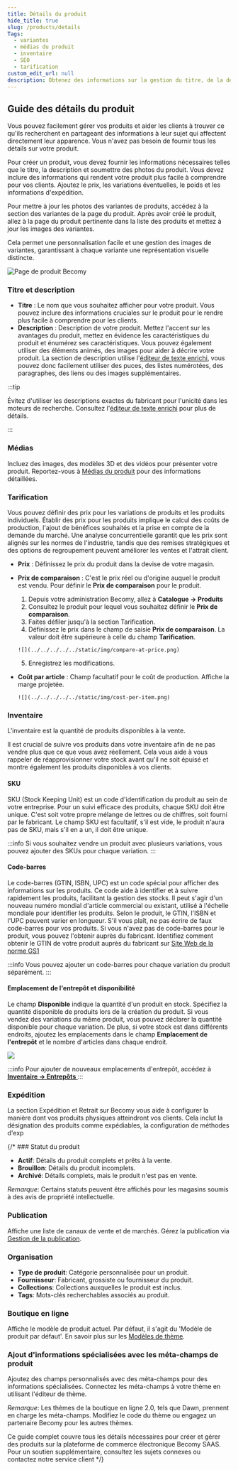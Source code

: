 ```yaml
---
title: Détails du produit
hide_title: true
slug: /products/details
Tags:
  - variantes
  - médias du produit
  - inventaire
  - SEO
  - tarification
custom_edit_url: null
description: Obtenez des informations sur la gestion du titre, de la description, des médias du produit et des variantes sur notre page de détails du produit pour une vue d'ensemble complète.
---
```


<head>
<meta property="twitter:description" content="Obtenez des informations sur la gestion du titre, de la description, des médias du produit et des variantes sur notre page de détails du produit pour une vue d'ensemble complète"/>
<meta property="twitter:title" content="Product details | Becomy"/>
<meta property="og:url" content="https://docs-becomy.surge.sh/products/details/"/>
<link rel="canonical" href="https://docs-becomy.surge.sh/products"/>
<link rel="alternate" href="https://docs-becomy.surge.sh/products/fr" hreflang="fr"/>
</head>

## Guide des détails du produit

Vous pouvez facilement gérer vos produits et aider les clients à trouver ce qu'ils recherchent en partageant des informations à leur sujet qui affectent directement leur apparence. Vous n'avez pas besoin de fournir tous les détails sur votre produit.

Pour créer un produit, vous devez fournir les informations nécessaires telles que le titre, la description et soumettre des photos du produit. Vous devez inclure des informations qui rendent votre produit plus facile à comprendre pour vos clients. Ajoutez le prix, les variations éventuelles, le poids et les informations d'expédition.

Pour mettre à jour les photos des variantes de produits, accédez à la section des variantes de la page du produit. Après avoir créé le produit, allez à la page du produit pertinente dans la liste des produits et mettez à jour les images des variantes.

Cela permet une personnalisation facile et une gestion des images de variantes, garantissant à chaque variante une représentation visuelle distincte.

![Page de produit Becomy](../../../../../static/img/becomy-product-dashboard.png)

### Titre et description

- **Titre** : Le nom que vous souhaitez afficher pour votre produit. Vous pouvez inclure des informations cruciales sur le produit pour le rendre plus facile à comprendre pour les clients.
- **Description** : Description de votre produit. Mettez l'accent sur les avantages du produit, mettez en évidence les caractéristiques du produit et énumérez ses caractéristiques. Vous pouvez également utiliser des éléments animés, des images pour aider à décrire votre produit. La section de description utilise l'[éditeur de texte enrichi](#), vous pouvez donc facilement utiliser des puces, des listes numérotées, des paragraphes, des liens ou des images supplémentaires.

:::tip

Évitez d'utiliser les descriptions exactes du fabricant pour l'unicité dans les moteurs de recherche. Consultez l'[éditeur de texte enrichi](#) pour plus de détails.

:::

### Médias

Incluez des images, des modèles 3D et des vidéos pour présenter votre produit. Reportez-vous à [Médias du produit](#) pour des informations détaillées.

### Tarification

Vous pouvez définir des prix pour les variations de produits et les produits individuels. Établir des prix pour les produits implique le calcul des coûts de production, l'ajout de bénéfices souhaités et la prise en compte de la demande du marché. Une analyse concurrentielle garantit que les prix sont alignés sur les normes de l'industrie, tandis que des remises stratégiques et des options de regroupement peuvent améliorer les ventes et l'attrait client.

- **Prix** : Définissez le prix du produit dans la devise de votre magasin.
- **Prix de comparaison** : C'est le prix réel ou d'origine auquel le produit est vendu. Pour définir le **Prix de comparaison** pour le produit.
    1. Depuis votre administration Becomy, allez à **Catalogue -> Produits**
    2. Consultez le produit pour lequel vous souhaitez définir le **Prix de comparaison**.
    3. Faites défiler jusqu'à la section Tarification.
    4. Définissez le prix dans le champ de saisie **Prix de comparaison**. La valeur doit être supérieure à celle du champ **Tarification**.
      
      ![](../../../../../static/img/compare-at-price.png)
    
    5. Enregistrez les modifications.
- **Coût par article** : Champ facultatif pour le coût de production. Affiche la marge projetée.

      ![](../../../../../static/img/cost-per-item.png)

### Inventaire

L'inventaire est la quantité de produits disponibles à la vente.

Il est crucial de suivre vos produits dans votre inventaire afin de ne pas vendre plus que ce que vous avez réellement. Cela vous aide à vous rappeler de réapprovisionner votre stock avant qu'il ne soit épuisé et montre également les produits disponibles à vos clients.

#### SKU

SKU (Stock Keeping Unit) est un code d'identification du produit au sein de votre entreprise. Pour un suivi efficace des produits, chaque SKU doit être unique. C'est soit votre propre mélange de lettres ou de chiffres, soit fourni par le fabricant. Le champ SKU est facultatif, s'il est vide, le produit n'aura pas de SKU, mais s'il en a un, il doit être unique.

:::info
Si vous souhaitez vendre un produit avec plusieurs variations, vous pouvez ajouter des SKUs pour chaque variation.
:::

#### Code-barres

Le code-barres (GTIN, ISBN, UPC) est un code spécial pour afficher des informations sur les produits. Ce code aide à identifier et à suivre rapidement les produits, facilitant la gestion des stocks. Il peut s'agir d'un nouveau numéro mondial d'article commercial ou existant, utilisé à l'échelle mondiale pour identifier les produits. Selon le produit, le GTIN, l'ISBN et l'UPC peuvent varier en longueur. S'il vous plaît, ne pas écrire de faux code-barres pour vos produits.
Si vous n'avez pas de code-barres pour le produit, vous pouvez l'obtenir auprès du fabricant. Identifiez comment obtenir le GTIN de votre produit auprès du fabricant sur [Site Web de la norme GS1 <Icon icon="fa-solid fa-arrow-up-right-from-square" />](https://www.gs1.org/standards/barcodes)

:::info
Vous pouvez ajouter un code-barres pour chaque variation du produit séparément.
:::

#### Emplacement de l'entrepôt et disponibilité

Le champ **Disponible** indique la quantité d'un produit en stock. Spécifiez la quantité disponible de produits lors de la création du produit. Si vous vendez des variations du même produit, vous pouvez déclarer la quantité disponible pour chaque variation.
De plus, si votre stock est dans différents endroits, ajoutez les emplacements dans le champ **Emplacement de l'entrepôt** et le nombre d'articles dans chaque endroit.

![](../../../../../static/img/product-warehouse-locations.png)

:::info
Pour ajouter de nouveaux emplacements d'entrepôt, accédez à [**Inventaire -> Entrepôts** <Icon icon="fa-solid fa-arrow-up-right-from-square" />](https://becomystaging.com/admin/resources/warehouses)
:::

### Expédition

La section Expédition et Retrait sur Becomy vous aide à configurer la manière dont vos produits physiques atteindront vos clients. Cela inclut la désignation des produits comme expédiables, la configuration de méthodes d'exp

{/* ### Statut du produit

- **Actif**: Détails du produit complets et prêts à la vente.
- **Brouillon**: Détails du produit incomplets.
- **Archivé**: Détails complets, mais le produit n'est pas en vente.

*Remarque*: Certains statuts peuvent être affichés pour les magasins soumis à des avis de propriété intellectuelle.

### Publication

Affiche une liste de canaux de vente et de marchés. Gérez la publication via [Gestion de la publication](#).

### Organisation

- **Type de produit**: Catégorie personnalisée pour un produit.
- **Fournisseur**: Fabricant, grossiste ou fournisseur du produit.
- **Collections**: Collections auxquelles le produit est inclus.
- **Tags**: Mots-clés recherchables associés au produit.

### Boutique en ligne

Affiche le modèle de produit actuel. Par défaut, il s'agit du 'Modèle de produit par défaut'. En savoir plus sur les [Modèles de thème](#).

### Ajout d'informations spécialisées avec les méta-champs de produit

Ajoutez des champs personnalisés avec des méta-champs pour des informations spécialisées. Connectez les méta-champs à votre thème en utilisant l'éditeur de thème.

*Remarque*: Les thèmes de la boutique en ligne 2.0, tels que Dawn, prennent en charge les méta-champs. Modifiez le code du thème ou engagez un partenaire Becomy pour les autres thèmes.

Ce guide complet couvre tous les détails nécessaires pour créer et gérer des produits sur la plateforme de commerce électronique Becomy SAAS. Pour un soutien supplémentaire, consultez les sujets connexes ou contactez notre service client */}